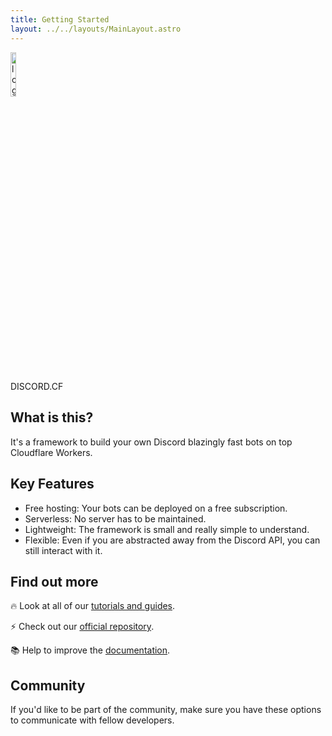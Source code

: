```yaml
---
title: Getting Started
layout: ../../layouts/MainLayout.astro
---
```



<div class="flex items-center justify-center gap-4">
  <img src="/logo.png" alt="logo" width="13.5%" />
  <div
    id="#getting-started-logo"
    class="[background-size:400%],
    self-center font-bakbak text-8xl
    font-bold
    [background-image:var(--accent-gradient)]
    [background-position:0%]
    [background-clip:text]
    [-webkit-text-fill-color:transparent]"
  >
    <span class="m-0">DISCORD.CF</span>
  </div>
</div>

## What is this?

It's a framework to build your own Discord blazingly fast bots on top Cloudflare Workers.

## Key Features

- Free hosting: Your bots can be deployed on a free subscription.
- Serverless: No server has to be maintained.
- Lightweight: The framework is small and really simple to understand.
- Flexible: Even if you are abstracted away from the Discord API, you can still interact with it.

<div class="my-8 flex gap-6">
  <Card title="Learn discord.cf" description="Learn how to transform your ideas into amazing bots." goTo="/learn/tutorials/hello-bot" />
  <Card title="API Reference" description="Look up all the information you need to use this framework." goTo="/reference/createApplicationCommandHandler" />
</div>

## Find out more

🔥 Look at all of our [tutorials and guides](/learn/tutorials/hello-bot).

⚡ Check out our [official repository](https://github.com/discordcf/discordcf).

📚 Help to improve the [documentation](https://github.com/discordcf/discordcf.org).

## Community

If you'd like to be part of the community, make sure you have these options to communicate with fellow developers.

<CommunityButtons />
